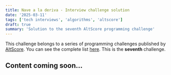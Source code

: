 ```yaml
---
title: Nave a la deriva - Interview challenge solution
date: '2025-03-11'
tags: ['tech interviews', 'algorithms', 'altscore']
draft: true
summary: 'Solution to the seventh AltScore programming challenge'
---
```


This challenge belongs to a series of programming challenges published by [AltScore](https://www.altscore.ai/).
You can see the complete list [here](/blog/altscore-makers-challenge/0-reto-altscore). This is the **seventh** challenge.

## Content coming soon... 
